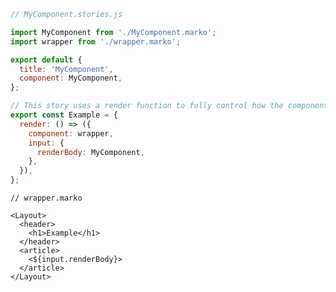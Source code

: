 ```js
// MyComponent.stories.js

import MyComponent from './MyComponent.marko';
import wrapper from './wrapper.marko';

export default {
  title: 'MyComponent',
  component: MyComponent,
};

// This story uses a render function to fully control how the component renders.
export const Example = {
  render: () => ({
    component: wrapper,
    input: {
      renderBody: MyComponent,
    },
  }),
};
```

```marko
// wrapper.marko

<Layout>
  <header>
    <h1>Example</h1>
  </header>
  <article>
    <${input.renderBody}>
  </article>
</Layout>
```
